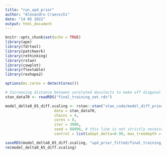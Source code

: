 ---
title: "run_upd_prior"
author: "Alexandru Craevschi"
date: "14 05 2022"
output: html_document
---

```{r setup, include=FALSE}
knitr::opts_chunk$set(echo = TRUE)
library(ape)
library(fdrtool)
library(patchwork)
library(rethinking)
library(rstan)
library(cowplot)
library(flextable)
library(reshape2)

options(mc.cores = detectCores())
```


```{r}
# Increasing distance between unrelated doculects to make off diagonal correlation converge to 0
stan_data70 <- readRDS("final_training_set.rds")

model_delta0_65_diff.scaling <- rstan::stan("stan_code/model_diff_prior1.stan", 
                      data = stan_data70, 
                      chains = 4, 
                      cores = 8, 
                      iter = 3000, 
                      seed = 88096, # this line is not strictly necessary, but needed to reproduce the results
                      control = list(adapt_delta=0.99, max_treedepth = 12))

saveRDS(model_delta0_65_diff.scaling, "upd_prior_fitted/final_training_model_4chains.rds")
rm(model_delta0_65_diff.scaling)
```



